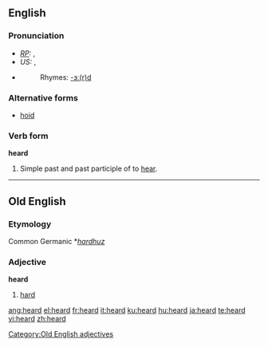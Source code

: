 {{wikipedia|dab=heard}}
==English==

{{rank|both|having|look|200|heard|night|mind|heart}}

===Pronunciation===
* ''[[RP]]:'' {{IPA|/'hɜːd/}}, {{SAMPA|/"h3:d/}}
* ''US:'' {{IPA|/'hɝd/}}, {{SAMPA|/"h3`d/}}
*{{audio|en-us-heard.ogg|Audio (US)}}
*:Rhymes: [[Rhymes:English:-ɜː(r)d|-ɜː(r)d]]

===Alternative forms===
*[[hoid]]

===Verb form===
'''heard'''
# Simple past and past participle of to [[hear]].

----

==Old English==
===Etymology===
Common Germanic *''[[hardhuz]]''
===Adjective===
'''heard'''

# [[hard]]

[[Category:Old English adjectives]]

[[ang:heard]]
[[el:heard]]
[[fr:heard]]
[[it:heard]]
[[ku:heard]]
[[hu:heard]]
[[ja:heard]]
[[te:heard]]
[[vi:heard]]
[[zh:heard]]